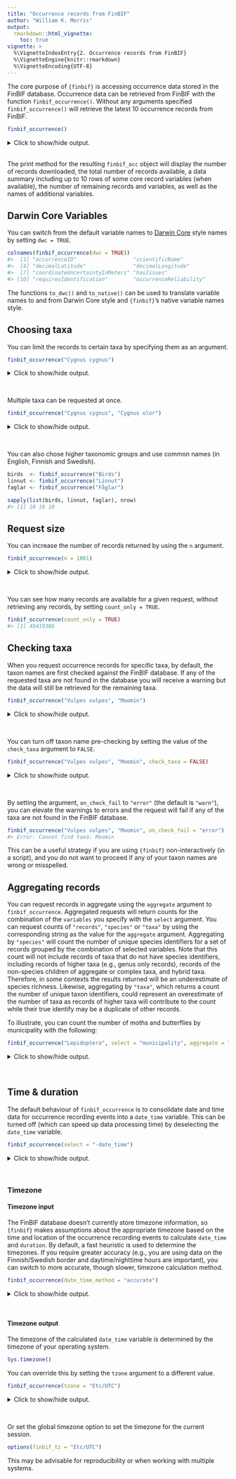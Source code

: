 ```yaml
---
title: "Occurrence records from FinBIF"
author: "William K. Morris"
output: 
  rmarkdown::html_vignette:
    toc: true
vignette: >
  %\VignetteIndexEntry{2. Occurrence records from FinBIF}
  %\VignetteEngine{knitr::rmarkdown}
  %\VignetteEncoding{UTF-8}
---
```




The core purpose of `{finbif}` is accessing occurrence data stored in the FinBIF
database. Occurrence data can be retrieved from FinBIF with the function
`finbif_occurrence()`. Without any arguments specified `finbif_occurrence()`
will retrieve the latest 10 occurrence records from FinBIF.

```r
finbif_occurrence()
```


<details closed>
<summary> Click to show/hide output. </summary>

```r

#> Records downloaded: 10
#> Records available: 40410386
#> A data.frame [10 x 12]
#>               record_id      scientific_name abundance lat_wgs84 lon_wgs84           date_time
#> 1        …JX.1315966#18             Trametes  1         65.08865  25.45157 2021-10-05 12:00:00
#> 2         …JX.1315966#9 Trichaptum fuscovio…  1         65.08865  25.45157 2021-10-05 12:00:00
#> 3        …JX.1315966#15                Fungi  1         65.08865  25.45157 2021-10-05 12:00:00
#> 4        …JX.1315966#12                Fungi  1         65.08865  25.45157 2021-10-05 12:00:00
#> 5         …JX.1315966#3  Lycogala epidendrum  1         65.08865  25.45157 2021-10-05 12:00:00
#> 6         …JX.1315966#6 Stereum sanguinolen…  1         65.08865  25.45157 2021-10-05 12:00:00
#> 7  …KE.176/615c07e7d5d…   Acherontia atropos  1         60.11016  25.01864 2021-10-05 12:00:00
#> 8         …JX.1315969#3      Rana temporaria  1         62.48525  21.75467 2021-10-05 12:00:00
#> 9        …JX.1315960#15   Puccinia absinthii  1         62.25399  25.71361 2021-10-05 12:00:00
#> 10        …JX.1315960#7    Puccinia tanaceti  1         62.2528   25.71456 2021-10-05 12:00:00
#> ...with 0 more records and 6 more variables:
#> coordinates_uncertainty, any_issues, requires_verification, requires_identification,
#> record_reliability, record_quality

```

</details>
<br>
The print method for the resulting `finbif_occ` object will display the number
of records downloaded, the total number of records available, a data summary
including up to 10 rows of some core record variables (when available), the
number of remaining records and variables, as well as the names of additional
variables.

## Darwin Core Variables
You can switch from the default variable names to [Darwin Core
](http://rs.tdwg.org/dwc/) style names by setting `dwc = TRUE`.

```r
colnames(finbif_occurrence(dwc = TRUE))
#>  [1] "occurrenceID"                  "scientificName"                "individualCount"              
#>  [4] "decimalLatitude"               "decimalLongitude"              "eventDateTime"                
#>  [7] "coordinateUncertaintyInMeters" "hasIssues"                     "requiresVerification"         
#> [10] "requiresIdentification"        "occurrenceReliability"         "occurrenceQuality"
```
The functions `to_dwc()` and `to_native()` can be used to translate variable
names to and from Darwin Core style and `{finbif}`'s native variable names
style.

## Choosing taxa
You can limit the records to certain taxa by specifying them as an argument.

```r
finbif_occurrence("Cygnus cygnus")
```


<details closed>
<summary> Click to show/hide output. </summary>

```r

#> Records downloaded: 10
#> Records available: 71156
#> A data.frame [10 x 12]
#>              record_id scientific_name abundance lat_wgs84 lon_wgs84           date_time
#> 1       …JX.1315699#12   Cygnus cygnus  3         60.56739  21.57188 2021-10-03 12:00:00
#> 2        …JX.1315624#7   Cygnus cygnus  2         63.77814  23.07286 2021-10-03 12:00:00
#> 3       …JX.1315190#24   Cygnus cygnus  2         60.42794  22.20052 2021-10-02 12:00:00
#> 4  …HR.3211/96901650-U   Cygnus cygnus  1         60.20356  25.18139 2021-10-02 12:00:00
#> 5  …HR.3211/96886383-U   Cygnus cygnus  1         62.91891  28.18733 2021-10-02 12:00:00
#> 6  …HR.3211/96873463-U   Cygnus cygnus  1         61.55599  25.95057 2021-10-02 12:00:00
#> 7       …JX.1315449#15   Cygnus cygnus  6         61.32296  28.56814 2021-10-02 10:40:00
#> 8       …JX.1315165#30   Cygnus cygnus  2         61.10535  21.55759 2021-10-02 08:25:00
#> 9        …JX.1296318#3   Cygnus cygnus  26        60.83174  26.44824 2021-09-30 12:00:00
#> 10 …HR.3211/96581760-U   Cygnus cygnus  1         61.46442  23.65117 2021-09-29 12:00:00
#> ...with 0 more records and 6 more variables:
#> coordinates_uncertainty, any_issues, requires_verification, requires_identification,
#> record_reliability, record_quality

```

</details>
<br>

Multiple taxa can be requested at once.

```r
finbif_occurrence("Cygnus cygnus", "Cygnus olor")
```


<details closed>
<summary> Click to show/hide output. </summary>

```r

#> Records downloaded: 10
#> Records available: 101999
#> A data.frame [10 x 12]
#>              record_id scientific_name abundance lat_wgs84 lon_wgs84           date_time
#> 1        …JX.1315856#9     Cygnus olor  8         60.42794  22.20052 2021-10-04 12:00:00
#> 2       …JX.1315724#21     Cygnus olor  6         60.44906  22.76845 2021-10-03 12:00:00
#> 3       …JX.1315701#36     Cygnus olor  8         60.42794  22.20052 2021-10-03 12:00:00
#> 4       …JX.1315699#24     Cygnus olor  8         60.56739  21.57188 2021-10-03 12:00:00
#> 5       …JX.1315699#12   Cygnus cygnus  3         60.56739  21.57188 2021-10-03 12:00:00
#> 6        …JX.1315624#7   Cygnus cygnus  2         63.77814  23.07286 2021-10-03 12:00:00
#> 7       …JX.1315190#24   Cygnus cygnus  2         60.42794  22.20052 2021-10-02 12:00:00
#> 8  …HR.3211/96901650-U   Cygnus cygnus  1         60.20356  25.18139 2021-10-02 12:00:00
#> 9  …HR.3211/96886383-U   Cygnus cygnus  1         62.91891  28.18733 2021-10-02 12:00:00
#> 10 …HR.3211/96873463-U   Cygnus cygnus  1         61.55599  25.95057 2021-10-02 12:00:00
#> ...with 0 more records and 6 more variables:
#> coordinates_uncertainty, any_issues, requires_verification, requires_identification,
#> record_reliability, record_quality

```

</details>
<br>

You can also chose higher taxonomic groups and use common names (in English,
Finnish and Swedish).

```r
birds  <- finbif_occurrence("Birds")
linnut <- finbif_occurrence("Linnut")
faglar <- finbif_occurrence("Fåglar")

sapply(list(birds, linnut, faglar), nrow)
#> [1] 10 10 10
```

## Request size
You can increase the number of records returned by using the `n` argument.

```r
finbif_occurrence(n = 1001)
```


<details closed>
<summary> Click to show/hide output. </summary>

```r

#> Records downloaded: 1001
#> Records available: 40410386
#> A data.frame [1001 x 12]
#>    record_id      scientific_name abundance lat_wgs84 lon_wgs84           date_time
#> 1      …50#3 Exechiopsis fimbria…  1         65.01504  25.52607 2021-10-05 12:00:00
#> 2     …29#12 Depressaria badiella  1         62.92172  27.63335 2021-10-05 12:00:00
#> 3     …29#15 Depressaria daucella  1         62.92172  27.63335 2021-10-05 12:00:00
#> 4      …29#9   Epirrita autumnata  1         62.92172  27.63335 2021-10-05 12:00:00
#> 5      …29#6  Poecilocampa populi  1         62.92172  27.63335 2021-10-05 12:00:00
#> 6      …29#3      Xestia c-nigrum  1         62.92172  27.63335 2021-10-05 12:00:00
#> 7     …31#18 Agriopis aurantiaria  1         60.4528   22.40844 2021-10-04 12:00:00
#> 8      …31#3     Autographa gamma  1         60.4528   22.40844 2021-10-04 12:00:00
#> 9     …31#12 Chloroclysta sitera…  1         60.4528   22.40844 2021-10-04 12:00:00
#> 10    …31#15   Epirrita autumnata  1         60.4528   22.40844 2021-10-04 12:00:00
#> ...with 991 more records and 6 more variables:
#> coordinates_uncertainty, any_issues, requires_verification, requires_identification,
#> record_reliability, record_quality

```

</details>
<br>

You can see how many records are available for a given request, without
retrieving any records, by setting `count_only = TRUE`.

```r
finbif_occurrence(count_only = TRUE)
#> [1] 40410386
```

## Checking taxa
When you request occurrence records for specific taxa, by default, the taxon
names are first checked against the FinBIF database. If any of the requested
taxa are not found in the database you will receive a warning but the data will
still be retrieved for the remaining taxa.

```r
finbif_occurrence("Vulpes vulpes", "Moomin")
```


<details closed>
<summary> Click to show/hide output. </summary>

```r

#> Records downloaded: 10
#> Records available: 4238
#> A data.frame [10 x 12]
#>               record_id scientific_name abundance lat_wgs84 lon_wgs84           date_time
#> 1         …JX.1315490#3   Vulpes vulpes  1         65.05719  25.62634 2021-10-02 12:00:00
#> 2  …KE.176/6154c070d5d…   Vulpes vulpes  1         60.20882  24.90362 2021-09-29 12:00:00
#> 3         …JX.1294654#3   Vulpes vulpes  1         60.83805  21.37382 2021-09-24 05:30:00
#> 4   …HR.3211/95828765-U   Vulpes vulpes  1         60.76014  24.91448 2021-09-23 12:00:00
#> 5  …KE.176/614e5d42d5d…   Vulpes vulpes  1         60.11016  25.01864 2021-09-22 12:00:00
#> 6  …KE.176/614abfb4d5d…   Vulpes vulpes  1         60.13192  24.72079 2021-09-22 12:00:00
#> 7         …JX.1293417#7   Vulpes vulpes  1         60.82366  21.2978  2021-09-20 05:30:00
#> 8   …HR.3211/95510814-U   Vulpes vulpes  1         60.5      21.9     2021-09-19 12:00:00
#> 9       …JX.1293110#126   Vulpes vulpes  1         62.57362  28.58553 2021-09-18 12:00:00
#> 10      …JX.1272497#417   Vulpes vulpes  1         64.50244  29.98219 2021-09-17 12:00:00
#> ...with 0 more records and 6 more variables:
#> coordinates_uncertainty, any_issues, requires_verification, requires_identification,
#> record_reliability, record_quality

```

</details>
<br>

You can turn off taxon name pre-checking by setting the value of the
`check_taxa` argument to `FALSE`.

```r
finbif_occurrence("Vulpes vulpes", "Moomin", check_taxa = FALSE)
```


<details closed>
<summary> Click to show/hide output. </summary>

```r

#> Records downloaded: 10
#> Records available: 4238
#> A data.frame [10 x 12]
#>               record_id scientific_name abundance lat_wgs84 lon_wgs84           date_time
#> 1         …JX.1315490#3   Vulpes vulpes  1         65.05719  25.62634 2021-10-02 12:00:00
#> 2  …KE.176/6154c070d5d…   Vulpes vulpes  1         60.20882  24.90362 2021-09-29 12:00:00
#> 3         …JX.1294654#3   Vulpes vulpes  1         60.83805  21.37382 2021-09-24 05:30:00
#> 4   …HR.3211/95828765-U   Vulpes vulpes  1         60.76014  24.91448 2021-09-23 12:00:00
#> 5  …KE.176/614e5d42d5d…   Vulpes vulpes  1         60.11016  25.01864 2021-09-22 12:00:00
#> 6  …KE.176/614abfb4d5d…   Vulpes vulpes  1         60.13192  24.72079 2021-09-22 12:00:00
#> 7         …JX.1293417#7   Vulpes vulpes  1         60.82366  21.2978  2021-09-20 05:30:00
#> 8   …HR.3211/95510814-U   Vulpes vulpes  1         60.5      21.9     2021-09-19 12:00:00
#> 9       …JX.1293110#126   Vulpes vulpes  1         62.57362  28.58553 2021-09-18 12:00:00
#> 10      …JX.1272497#417   Vulpes vulpes  1         64.50244  29.98219 2021-09-17 12:00:00
#> ...with 0 more records and 6 more variables:
#> coordinates_uncertainty, any_issues, requires_verification, requires_identification,
#> record_reliability, record_quality

```

</details>
<br>

By setting the argument, `on_check_fail` to `"error"` (the default is `"warn"`),
you can elevate the warnings to errors and the request will fail if any of the
taxa are not found in the FinBIF database.

```r
finbif_occurrence("Vulpes vulpes", "Moomin", on_check_fail = "error")
#> Error: Cannot find taxa: Moomin
```
This can be a useful strategy if you are using `{finbif}` non-interactively
(in a script), and you do not want to proceed if any of your taxon names are
wrong or misspelled.

## Aggregating records
You can request records in aggregate using the `aggregate` argument to
`finbif_occurrence`. Aggregated requests will return counts for the combination
of the `variables` you specify with the `select` argument. You can request
counts of `"records"`, `"species"` or `"taxa"` by using the corresponding string
as the value for the `aggregate` argument. Aggregating by `"species"` will count
the number of unique species identifiers for a set of records grouped by the
combination of selected variables. Note that this count will not include records
of taxa that do not have species identifiers, including records of higher taxa
(e.g., genus only records), records of the non-species children of aggregate or
complex taxa, and hybrid taxa. Therefore, in some contexts the results returned
will be an underestimate of species richness. Likewise, aggregating by `"taxa"`,
which returns a count the number of unique taxon identifiers, could represent an
overestimate of the number of taxa as records of higher taxa will contribute to
the count while their true identify may be a duplicate of other records.

To illustrate, you can count the number of moths and butterflies by municipality
with the following:

```r
finbif_occurrence("Lepidoptera", select = "municipality", aggregate = "species")
```


<details closed>
<summary> Click to show/hide output. </summary>

```r

#> Records downloaded: 10
#> Records available: 317
#> A data.frame [10 x 2]
#>    municipality n_species
#> 1       Kouvola      1328
#> 2     Virolahti      1932
#> 3      Rääkkylä      1346
#> 4   Kemiönsaari      1963
#> 5      Parainen      1765
#> 6         Hanko      1895
#> 7      Helsinki      1937
#> 8     Raasepori      1860
#> 9         Kotka      1635
#> 10       Kuopio      1319

```

</details>
<br>

## Time & duration
The default behaviour of `finbif_occurrence` is to consolidate date and time
data for occurrence recording events into a `date_time` variable. This can be
turned off (which can speed up data processing time) by deselecting the
`date_time` variable.

```r
finbif_occurrence(select = "-date_time")
```


<details closed>
<summary> Click to show/hide output. </summary>

```r

#> Records downloaded: 10
#> Records available: 40410386
#> A data.frame [10 x 11]
#>               record_id      scientific_name abundance lat_wgs84 lon_wgs84 coordinates_uncertainty
#> 1        …JX.1315966#18             Trametes  1         65.08865  25.45157  1                     
#> 2         …JX.1315966#9 Trichaptum fuscovio…  1         65.08865  25.45157  1                     
#> 3        …JX.1315966#15                Fungi  1         65.08865  25.45157  1                     
#> 4        …JX.1315966#12                Fungi  1         65.08865  25.45157  1                     
#> 5         …JX.1315966#3  Lycogala epidendrum  1         65.08865  25.45157  1                     
#> 6         …JX.1315966#6 Stereum sanguinolen…  1         65.08865  25.45157  1                     
#> 7  …KE.176/615c07e7d5d…   Acherontia atropos  1         60.11016  25.01864  50000                 
#> 8         …JX.1315969#3      Rana temporaria  1         62.48525  21.75467  1                     
#> 9        …JX.1315960#15   Puccinia absinthii  1         62.25399  25.71361  1                     
#> 10        …JX.1315960#7    Puccinia tanaceti  1         62.2528   25.71456  1                     
#> ...with 0 more records and 5 more variables:
#> any_issues, requires_verification, requires_identification, record_reliability, record_quality

```

</details>
<br>

### Timezone
#### Timezone input
The FinBIF database doesn't currently store timezone information, so `{finbif}`
makes assumptions about the appropriate timezone based on the time and location
of the occurrence recording events to calculate `date_time` and `duration`. By
default, a fast heuristic is used to determine the timezones. If you require
greater accuracy (e.g., you are using data on the Finnish/Swedish border and
daytime/nighttime hours are important), you can switch to more accurate, though
slower, timezone calculation method.

```r
finbif_occurrence(date_time_method = "accurate")
```


<details closed>
<summary> Click to show/hide output. </summary>

```r

#> Records downloaded: 10
#> Records available: 40410386
#> A data.frame [10 x 12]
#>               record_id      scientific_name abundance lat_wgs84 lon_wgs84           date_time
#> 1        …JX.1315966#18             Trametes  1         65.08865  25.45157 2021-10-05 12:00:00
#> 2         …JX.1315966#9 Trichaptum fuscovio…  1         65.08865  25.45157 2021-10-05 12:00:00
#> 3        …JX.1315966#15                Fungi  1         65.08865  25.45157 2021-10-05 12:00:00
#> 4        …JX.1315966#12                Fungi  1         65.08865  25.45157 2021-10-05 12:00:00
#> 5         …JX.1315966#3  Lycogala epidendrum  1         65.08865  25.45157 2021-10-05 12:00:00
#> 6         …JX.1315966#6 Stereum sanguinolen…  1         65.08865  25.45157 2021-10-05 12:00:00
#> 7  …KE.176/615c07e7d5d…   Acherontia atropos  1         60.11016  25.01864 2021-10-05 12:00:00
#> 8         …JX.1315969#3      Rana temporaria  1         62.48525  21.75467 2021-10-05 12:00:00
#> 9        …JX.1315960#15   Puccinia absinthii  1         62.25399  25.71361 2021-10-05 12:00:00
#> 10        …JX.1315960#7    Puccinia tanaceti  1         62.2528   25.71456 2021-10-05 12:00:00
#> ...with 0 more records and 6 more variables:
#> coordinates_uncertainty, any_issues, requires_verification, requires_identification,
#> record_reliability, record_quality

```

</details>
<br>

#### Timezone output
The timezone of the calculated `date_time` variable is determined by the
timezone of your operating system.

```r
Sys.timezone()
```

You can override this by setting the `tzone` argument to a different value.

```r
finbif_occurrence(tzone = "Etc/UTC")
```


<details closed>
<summary> Click to show/hide output. </summary>

```r

#> Records downloaded: 10
#> Records available: 40410386
#> A data.frame [10 x 12]
#>               record_id      scientific_name abundance lat_wgs84 lon_wgs84           date_time
#> 1        …JX.1315966#18             Trametes  1         65.08865  25.45157 2021-10-05 09:00:00
#> 2         …JX.1315966#9 Trichaptum fuscovio…  1         65.08865  25.45157 2021-10-05 09:00:00
#> 3        …JX.1315966#15                Fungi  1         65.08865  25.45157 2021-10-05 09:00:00
#> 4        …JX.1315966#12                Fungi  1         65.08865  25.45157 2021-10-05 09:00:00
#> 5         …JX.1315966#3  Lycogala epidendrum  1         65.08865  25.45157 2021-10-05 09:00:00
#> 6         …JX.1315966#6 Stereum sanguinolen…  1         65.08865  25.45157 2021-10-05 09:00:00
#> 7  …KE.176/615c07e7d5d…   Acherontia atropos  1         60.11016  25.01864 2021-10-05 09:00:00
#> 8         …JX.1315969#3      Rana temporaria  1         62.48525  21.75467 2021-10-05 09:00:00
#> 9        …JX.1315960#15   Puccinia absinthii  1         62.25399  25.71361 2021-10-05 09:00:00
#> 10        …JX.1315960#7    Puccinia tanaceti  1         62.2528   25.71456 2021-10-05 09:00:00
#> ...with 0 more records and 6 more variables:
#> coordinates_uncertainty, any_issues, requires_verification, requires_identification,
#> record_reliability, record_quality

```

</details>
<br>

Or set the global timezone option to set the timezone for the current session.

```r
options(finbif_tz = "Etc/UTC")
```
This may be advisable for reproducibility or when working with multiple systems.
